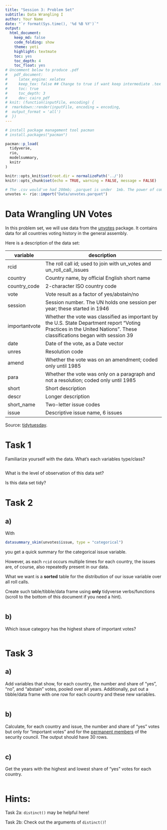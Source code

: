 ```yaml
---
title: "Session 3: Problem Set"
subtitle: Data Wrangling I
author: Your Name
date: "`r format(Sys.time(), '%d %B %Y')`"
output:
  html_document:
    keep_md: false
    code_folding: show
    theme: yeti
    highlight: textmate
    toc: yes
    toc_depth: 4
    toc_float: yes
# Uncomment below to produce .pdf
#   pdf_document:
#     latex_engine: xelatex
#     keep_tex: false ## Change to true if want keep intermediate .tex file
#     toc: true
#     toc_depth: 3
#     dev: cairo_pdf
# knit: (function(inputFile, encoding) {
#  rmarkdown::render(inputFile, encoding = encoding,
#  output_format = 'all')
#  })
---
```



```r
# install package management tool pacman
# install.packages("pacman")

pacman::p_load(
  tidyverse,
  rio,
  modelsummary,
  knitr
)

```


```r

knitr::opts_knit$set(root.dir = normalizePath('../'))
knitr::opts_chunk$set(echo = TRUE, warning = FALSE, message = FALSE)
```


```r
# The .csv would've had 200mb; .parquet is under  1mb. The power of compression.
unvotes <- rio::import("Data/unvotes.parquet")

```

# Data Wrangling UN Votes

In this problem set, we will use data from the [unvotes](https://github.com/dgrtwo/unvotes)
package. It contains data for all countries voting history in the general assembly.

Here is a description of the data set:

| variable      | description                                                                                                                                                              |
|---------------|--------------------------------------------------------------------------------------------------------------------------------------------------------------------------|
| rcid          | The roll call id; used to join with un_votes and un_roll_call_issues                                                                                                     |
| country       | Country name, by official English short name                                                                                                                             |
| country_code  | 2-character ISO country code                                                                                                                                             |
| vote          | Vote result as a factor of yes/abstain/no                                                                                                                                |
| session       | Session number. The UN holds one session per year; these started in 1946                                                                                                 |
| importantvote | Whether the vote was classified as important by the  U.S. State Department report "Voting Practices in the United Nations".  These classifications began with session 39 |
| date          | Date of the vote, as a Date vector                                                                                                                                       |
| unres         | Resolution code                                                                                                                                                          |
| amend         | Whether the vote was on an amendment; coded only until 1985                                                                                                              |
| para          | Whether the vote was only on a paragraph and not a resolution; coded only until 1985                                                                                     |
| short         | Short description                                                                                                                                                        |
| descr         | Longer description                                                                                                                                                       |
| short_name    | Two-letter issue codes                                                                                                                                                   |
| issue         | Descriptive issue name, 6 issues                                                                                                                                                   |

Source: [tidytuesday](https://github.com/rfordatascience/tidytuesday/blob/master/data/2021/2021-03-23/readme.md).

# Task 1

Familiarize yourself with the data. What's each variables type/class?

```r

```

What is the level of observation of this data set?

Is this data set tidy?

# Task 2

## a)

With
```r
datasummary_skim(unvotes$issue, type = "categorical")
```
you get a quick summary for the categorical issue variable.

However, as each `rcid` occurs multiple times for each country, the issues are,
of course, also repeatedly present in our data.

What we want is a **sorted** table for the distribution of our issue variable 
over all roll calls.

Create such table/tibble/data frame using **only** tidyverse verbs/functions (scroll to the bottom of this document if you need a hint).

```r

```

## b) 

Which issue category has the highest share of important votes?

```r

```

# Task 3


## a) 

Add variables that show, for each country, the number and share of "yes", "no", and "abstain" votes, 
pooled over all years. Additionally, put out a tibble/data frame with one 
row for each country and these new variables. 

```r

```

## b) 

Calculate, for each country and issue, the number and share of "yes" votes but 
only for "important votes" and for the [permanent members](https://www.un.org/securitycouncil/content/current-members) 
of the security council. The output should have 30 rows.

```r

```


## c) 

Get the years with the highest and lowest share of "yes" votes for 
each country.


```r

```


# Hints:

Task 2a: `distinct()` may be helpful here!

Task 2b: Check out the arguments of `distinct()`!